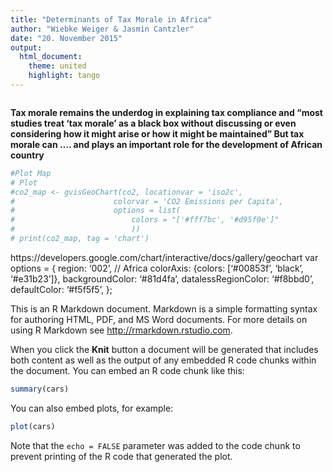 ```yaml
---
title: "Determinants of Tax Morale in Africa"
author: "Wiebke Weiger & Jasmin Cantzler"
date: "20. November 2015"
output:
  html_document:
    theme: united
    highlight: tango
---
```


```r

```

**Tax morale remains the underdog in explaining tax compliance and “most studies treat ‘tax morale’ as a black box without discussing or even considering how it might arise or how it might be maintained” But tax morale can .... and plays an important role for the development of African country**

```r

#Plot Map
# Plot
#co2_map <- gvisGeoChart(co2, locationvar = 'iso2c',
#                      colorvar = 'CO2 Emissions per Capita',
#                      options = list(
#                          colors = "['#fff7bc', '#d95f0e']"
#                          ))
# print(co2_map, tag = 'chart')
```

https://developers.google.com/chart/interactive/docs/gallery/geochart
var options = {
          region: '002', // Africa
          colorAxis: {colors: ['#00853f', 'black', '#e31b23']},
          backgroundColor: '#81d4fa',
          datalessRegionColor: '#f8bbd0',
          defaultColor: '#f5f5f5',
        };
       

This is an R Markdown document. Markdown is a simple formatting syntax for authoring HTML, PDF, and MS Word documents. For more details on using R Markdown see <http://rmarkdown.rstudio.com>.

When you click the **Knit** button a document will be generated that includes both content as well as the output of any embedded R code chunks within the document. You can embed an R code chunk like this:

```r
summary(cars)
```

You can also embed plots, for example:

```r
plot(cars)
```

Note that the `echo = FALSE` parameter was added to the code chunk to prevent printing of the R code that generated the plot.
